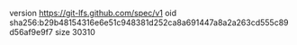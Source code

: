 version https://git-lfs.github.com/spec/v1
oid sha256:b29b48154316e6e51c948381d252ca8a691447a8a2a263cd555c89d56af9e9f7
size 30310
